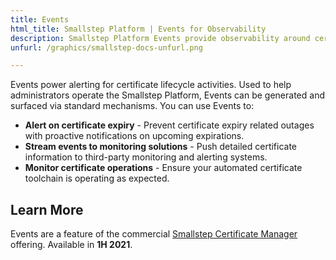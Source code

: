 ---
title: Events
html_title: Smallstep Platform | Events for Observability
description: Smallstep Platform Events provide observability around certificate lifecycle activities.
unfurl: /graphics/smallstep-docs-unfurl.png
---

Events power alerting for certificate lifecycle activities. 
Used to help administrators operate the Smallstep Platform, 
Events can be generated and surfaced via standard mechanisms. 
You can use Events to:

- **Alert on certificate expiry** - Prevent certificate expiry related outages with proactive notifications on upcoming expirations.
- **Stream events to monitoring solutions** - Push detailed certificate information to third-party monitoring and alerting systems.
- **Monitor certificate operations** - Ensure your automated certificate toolchain is operating as expected.

## Learn More

Events are a feature of the commercial [Smallstep Certificate Manager](https://smallstep.com/certificate-manager/) offering. 
Available in **1H 2021**.
